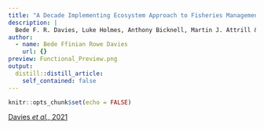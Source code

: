 ```yaml
---
title: "A Decade Implementing Ecosystem Approach to Fisheries Management Improves Diversity of Taxa and Traits within a Marine Protected Area in the UK."
description: |
  Bede F. R. Davies, Luke Holmes, Anthony Bicknell, Martin J. Attrill & Emma V. Sheehan
author:
  - name: Bede Ffinian Rowe Davies
    url: {}
preview: Functional_Preview.png
output:
  distill::distill_article:
    self_contained: false
---
```



```r
knitr::opts_chunk$set(echo = FALSE)
```

[Davies *et al.,* 2021](https://onlinelibrary.wiley.com/doi/pdf/10.1111/ddi.13451)
